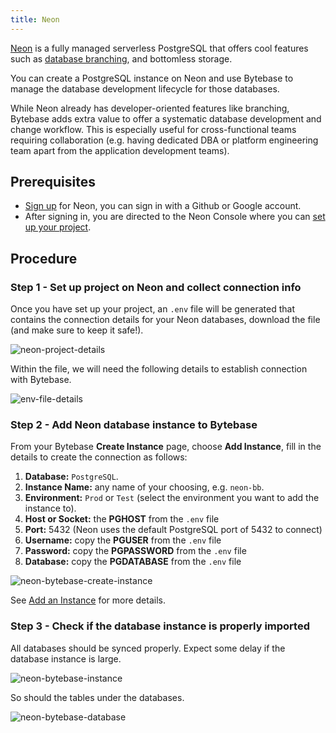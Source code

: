 ```yaml
---
title: Neon
---
```


[Neon](https://neon.tech/) is a fully managed serverless PostgreSQL that offers cool features such as [database branching](https://neon.tech/docs/introduction/branching/), and bottomless storage.

You can create a PostgreSQL instance on Neon and use Bytebase to manage the database development lifecycle for those databases.

While Neon already has developer-oriented features like branching, Bytebase adds extra value to offer a systematic database development and change workflow. This is especially useful for cross-functional teams requiring collaboration (e.g. having dedicated DBA or platform engineering team apart from the application development teams).

## Prerequisites

- [Sign up](https://console.neon.tech/) for Neon, you can sign in with a Github or Google account.
- After signing in, you are directed to the Neon Console where you can [set up your project](https://neon.tech/docs/get-started-with-neon/setting-up-a-project/).

## Procedure

### Step 1 - Set up project on Neon and collect connection info

Once you have set up your project, an `.env` file will be generated that contains the connection details for your Neon databases, download the file (and make sure to keep it safe!).

![neon-project-details](/content/docs/how-to/integrations/neon-project-details.webp)

Within the file, we will need the following details to establish connection with Bytebase.

![env-file-details](/content/docs/how-to/integrations/neon-env-file-details.webp)

### Step 2 - Add Neon database instance to Bytebase

From your Bytebase **Create Instance** page, choose **Add Instance**, fill in the details to create the connection as follows:

1. **Database:** `PostgreSQL`.
2. **Instance Name:** any name of your choosing, e.g. `neon-bb`.
3. **Environment:** `Prod` or `Test` (select the environment you want to add the instance to).
4. **Host or Socket:** the **PGHOST** from the `.env` file
5. **Port:** 5432 (Neon uses the default PostgreSQL port of 5432 to connect)
6. **Username:** copy the **PGUSER** from the `.env` file
7. **Password:** copy the **PGPASSWORD** from the `.env` file
8. **Database:** copy the **PGDATABASE** from the `.env` file

![neon-bytebase-create-instance](/content/docs/how-to/integrations/neon-bytebase-create-instance.webp)

See [Add an Instance](/get-started/step-by-step/add-an-instance) for more details.

### Step 3 - Check if the database instance is properly imported

All databases should be synced properly. Expect some delay if the database instance is large.

![neon-bytebase-instance](/content/docs/how-to/integrations/neon-bytebase-instance.webp)

So should the tables under the databases.

![neon-bytebase-database](/content/docs/how-to/integrations/neon-bytebase-database.webp)

